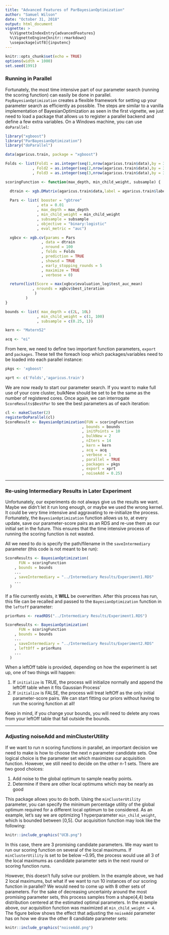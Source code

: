 ---
title: "Advanced Features of ParBayesianOptimization"
author: "Samuel Wilson"
date: "October 31, 2018"
output: html_document
vignette: >
  %\VignetteIndexEntry{advancedFeatures}
  %\VignetteEngine{knitr::rmarkdown}
  \usepackage[utf8]{inputenc}
---

```{r setup, include=FALSE}
knitr::opts_chunk$set(echo = TRUE)
options(width = 1000)
set.seed(1991)
```

### Running in Parallel

Fortunately, the most time intensive part of our parameter search (running the scoring function) can easily be done in parallel. ```PayBayesianOptimization``` creates a flexible framework for setting up your parameter search as efficiently as possible. The steps are similar to a vanilla implementation of BayesianOptimization as seen in the first vignette, we just need to load a package that allows us to register a parallel backend and define a few extra variables. On a Windows machine, you can use ```doParallel```:

```{r eval = TRUE, results='hide', echo=TRUE, message=FALSE}
library("xgboost")
library("ParBayesianOptimization")
library("doParallel")

data(agaricus.train, package = "xgboost")

Folds <- list(Fold1 = as.integer(seq(1,nrow(agaricus.train$data),by = 3))
            , Fold2 = as.integer(seq(2,nrow(agaricus.train$data),by = 3))
            , Fold3 = as.integer(seq(3,nrow(agaricus.train$data),by = 3)))

scoringFunction <- function(max_depth, min_child_weight, subsample) {

  dtrain <- xgb.DMatrix(agaricus.train$data,label = agaricus.train$label)
  
  Pars <- list( booster = "gbtree"
              , eta = 0.01
              , max_depth = max_depth
              , min_child_weight = min_child_weight
              , subsample = subsample
              , objective = "binary:logistic"
              , eval_metric = "auc")

  xgbcv <- xgb.cv(params = Pars
                , data = dtrain
                , nround = 100
                , folds = Folds
                , prediction = TRUE
                , showsd = TRUE
                , early_stopping_rounds = 5
                , maximize = TRUE
                , verbose = 0)

  return(list(Score = max(xgbcv$evaluation_log$test_auc_mean)
            , nrounds = xgbcv$best_iteration
             )
         )
}

bounds <- list( max_depth = c(2L, 10L)
              , min_child_weight = c(1, 100)
              , subsample = c(0.25, 1))

kern <- "Matern52"

acq <- "ei"
```

From here, we need to define two important function parameters, ```export``` and ```packages```. These tell the foreach loop which packages/variables need to be loaded into each parallel instance:

```{r eval = TRUE, results='hide', echo=TRUE}
pkgs <- 'xgboost'

xprt <- c('Folds','agaricus.train')
```

We are now ready to start our parameter search. If you want to make full use of your core cluster, bulkNew should be set to be the same as the number of registered cores. Once again, we can interrogate ```ScoreResults$BestPar``` to see the best parameters as of each iteration:

```{r eval = TRUE, echo=TRUE}
cl <- makeCluster(2)
registerDoParallel(cl)
ScoreResult <- BayesianOptimization(FUN = scoringFunction
                                  , bounds = bounds
                                  , initPoints = 10
                                  , bulkNew = 2
                                  , nIters = 14
                                  , kern = kern
                                  , acq = acq
                                  , verbose = 1
                                  , parallel = TRUE
                                  , packages = pkgs
                                  , export = xprt
                                  , noiseAdd = 0.25)
```
*******
### Re-using Intermediary Results in Later Experiment

Unfortunately, our experiments do not always give us the results we want. Maybe we didn't let it run long enough, or maybe we used the wrong kernel. It could be very time intensive and aggravating to re-initialize the process. Fortunately, the ```BayesianOptimization``` function allows us to, at every update, save our parameter-score pairs as an RDS and re-use them as our initial set in the future. This ensures that the time intensive process of running the scoring function is not wasted.  

All we need to do is specify the path/filename in the ```saveIntermediary``` parameter (this code is not meant to be run):
```{r eval = FALSE, results='hide', echo=TRUE}
ScoreResults <- BayesianOptimization(
      FUN = scoringFunction
    , bounds = bounds
    ...
    , saveIntermediary = "../Intermediary Results/Experiment1.RDS"
    ...
  )
```

If a file currently exists, it **WILL** be overwritten. After this process has run, this file can be recalled and passed to the ```BayesianOptimization``` function in the ```leftoff``` parameter:  
```{r eval = FALSE, results='hide', echo=TRUE}

priorRuns <- readRDS("../Intermediary Results/Experiment1.RDS") 

ScoreResults <- BayesianOptimization(
      FUN = scoringFunction
    , bounds = bounds
    ...
    , saveIntermediary = "../Intermediary Results/Experiment2.RDS"
    , leftOff = priorRuns
    ...
  )
```

When a leftOff table is provided, depending on how the experiment is set up, one of two things will happen:  

  1. If ```initialize``` is TRUE, the process will initialize normally and append the leftOff table when it fits Gaussian Process'  
  2. If ```initialize``` is FALSE, the process will treat leftOff as the only initial parameter-score pairs. We can start fitting our priors without having to run the scoring function at all!  
  
Keep in mind, if you change your bounds, you will need to delete any rows from your leftOff table that fall outside the bounds.

********
### Adjusting noiseAdd and minClusterUtility

If we want to run n scoring functions in parallel, an important decision we need to make is how to choose the next n parameter candidate sets. One logical choice is the parameter set which maximizes our acquisition function. However, we still need to decide on the other n-1 sets. There are two good choices:

  1. Add noise to the global optimum to sample nearby points.
  2. Determine if there are other local optimums which may be nearly as good
  
This package allows you to do both. Using the ```minClusterUtility``` parameter, you can specify the minimum percentage utility of the global optimum required for a different local optimum to be considered. As an example, let's say we are optimizing 1 hyperparameter ```min_child_weight```, which is bounded between [0,5]. Our acquisition function may look like the following:

```{r, eval = TRUE, echo=FALSE, out.width = "600px", fig.align = "center"}
knitr::include_graphics("UCB.png")
```

In this case, there are 3 promising candidate parameters. We may want to run our scoring function on several of the local maximums. If ```minClusterUtility``` is set to be below ~0.95, the process would use all 3 of the local maximums as candidate parameter sets in the next round or scoring function runs.

However, this doesn't fully solve our problem. In the example above, we had 2 local maximums, but what if we want to run 10 instances of our scoring function in parallel? We would need to come up with 8 other sets of parameters. For the sake of decreasing uncertainty around the most promising parameter sets, this process samples from a shape(4,4) beta distribution centered at the estimated optimal parameters. In the example above, our acquisition function was maximized at ```min_child_weight = 4```. The figure below shows the effect that adjusting the ```noiseAdd``` parameter has on how we draw the other 8 candidate parameter sets:

```{r eval = TRUE, echo=FALSE, out.width = "600px", fig.align = "center"}
knitr::include_graphics("noiseAdd.png")
```






